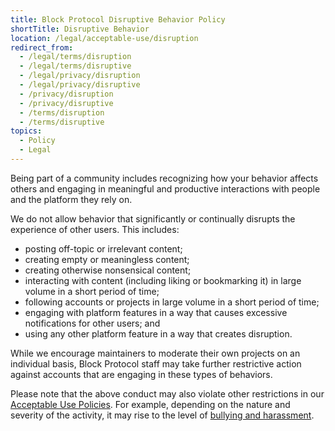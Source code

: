 ```yaml
---
title: Block Protocol Disruptive Behavior Policy
shortTitle: Disruptive Behavior
location: /legal/acceptable-use/disruption
redirect_from:
  - /legal/terms/disruption
  - /legal/terms/disruptive
  - /legal/privacy/disruption
  - /legal/privacy/disruptive
  - /privacy/disruption
  - /privacy/disruptive
  - /terms/disruption
  - /terms/disruptive
topics:
  - Policy
  - Legal
---
```


Being part of a community includes recognizing how your behavior affects others and engaging in meaningful and productive interactions with people and the platform they rely on. 

We do not allow behavior that significantly or continually disrupts the experience of other users. This includes: 

- posting off-topic or irrelevant content;
- creating empty or meaningless content;
- creating otherwise nonsensical content;
- interacting with content (including liking or bookmarking it) in large volume in a short period of time;
- following accounts or projects in large volume in a short period of time;
- engaging with platform features in a way that causes excessive notifications for other users; and
- using any other platform feature in a way that creates disruption.

While we encourage maintainers to moderate their own projects on an individual basis, Block Protocol staff may take further restrictive action against accounts that are engaging in these types of behaviors.

Please note that the above conduct may also violate other restrictions in our [Acceptable Use Policies](/legal/acceptable-use). For example, depending on the nature and severity of the activity, it may rise to the level of [bullying and harassment](/legal/acceptable-use/bullying).
